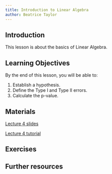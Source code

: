 ```yaml
---
title: Introduction to Linear Algebra
author: Beatrice Taylor
---
```


## Introduction

This lesson is about the basics of Linear Algebra. 

## Learning Objectives

By the end of this lesson, you will be able to:

1. Establish a hypothesis.
2. Define the Type I and Type II errors.
3. Calculate the p-value.

## Materials 

[Lecture 4 slides](https://github.com/Bea-Taylor/CASA007_lectures/blob/main/L3_hypothesis_testing.html)

[Lecture 4 tutorial](notebooks/W03_hypothesis_testing_practical.ipynb)

## Exercises 

## Further resources
